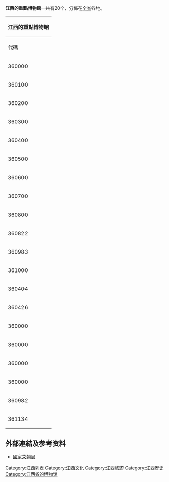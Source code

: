 '''江西的重點博物館'''一共有20个，分佈在[[江西|全省]]各地。

{|  class="wikitable" align="center" 
|- bgcolor="#efefef"
!colspan=9|'''江西的重點博物館'''
|- style="text-align:center;"
|代碼||單位||藏品總數||一級品||二級品||三級品||建築面積||展廳||庫房
|- style="text-align:center;"
|360000||[[南昌八一起義紀念館|南昌八一起義紀念館]]||3498||13||186||890||5536||2409||279
|- style="text-align:center;"
|360100||[[南昌市博物館|南昌市博物館]]
|- style="text-align:center;"
|360200||[[景德鎮陶瓷館|景德鎮陶瓷館]]||19650||18||177||178||4584||3194||376
|- style="text-align:center;"
|360300||[[萍鄉市博物館|萍鄉市博物館]]
|- style="text-align:center;"
|360400||[[九江市博物館|九江市博物館]]||5200||11||393||1358||2200||270||100
|- style="text-align:center;"
|360500||[[新喻市博物館|新喻市博物館]]||57927||10||37||378||2518||2428||90
|- style="text-align:center;"
|360600||[[鷹潭市博物館|鷹潭市博物館]]
|- style="text-align:center;"
|360700||[[贛州市博物館|贛州市博物館]]||4822||12||61||342||1200||600||0
|- style="text-align:center;"
|360800||[[吉安市博物館|吉安市博物館]]
|- style="text-align:center;"
|360822||[[吉水縣博物館|吉水縣博物館]]||16000||17||726||161||2500||1500||300
|- style="text-align:center;"
|360983||[[高安市博物館|高安市博物館]]||10000||66||183||2075||5600||950||847
|- style="text-align:center;"
|361000||[[撫州市博物館|撫州市博物館]]
|- style="text-align:center;"
|360404||[[廬山博物館|廬山博物館]]
|- style="text-align:center;"
|360426||[[德安縣博物館|德安縣博物館]]
|- style="text-align:center;"
|360000||[[江西省博物館|江西省博物館]]||49067||356||1076||9220||28384||18425||4378
|- style="text-align:center;"
|360000||[[瑞金中央革命根據地紀念館|瑞金中央革命根據地紀念館]]||11582||73||292||570||4484||0||0
|- style="text-align:center;"
|360000||[[安源路礦工人運動紀念館|安源路礦工人運動紀念館]]||5010||11||104||247||4991||2400||200
|- style="text-align:center;"
|360000||[[井岡山革命博物館|井岡山革命博物館]]||1190||27||99||296||6376||2000||600
|- style="text-align:center;"
|360982||[[樟樹市博物館|樟樹市博物館]]||13593||24||208||2213||1600||1070||268
|- style="text-align:center;"
|361134||[[婺源縣博物館|婺源縣博物館]]||10057||55||279||678||2801||1094||347
|}

==外部連結及参考资料==
*[http://www.wenwu.net.cn/dataview.asp?page=16&dataid=2741 國家文物局]{{dead link|date=2018年3月 |bot=InternetArchiveBot |fix-attempted=yes }}

{{江西博物館}}

[[Category:江西列表|Category:江西列表]]
[[Category:江西文化|Category:江西文化]]
[[Category:江西旅遊|Category:江西旅遊]]
[[Category:江西歷史|Category:江西歷史]]
[[Category:江西省的博物馆|Category:江西省的博物馆]]